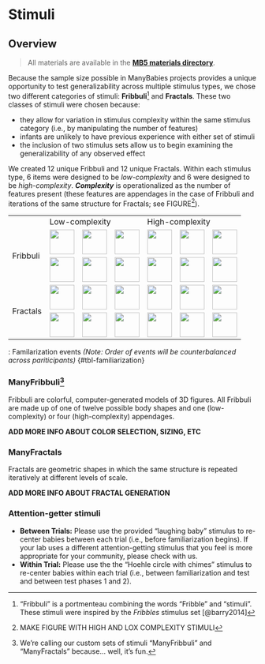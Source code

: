 # Stimuli {#sec-stimuli}

## Overview

> All materials are available in the [**MB5 materials directory**](https://drive.google.com/drive/folders/1ces1jzHYVV0Wx29JAtdfGAZx_pDAAh5l?usp=sharing).

Because the sample size possible in ManyBabies projects provides a unique opportunity to test generalizability across multiple stimulus types, we chose two different categories of stimuli: **Fribbuli**[^stimuli-1] and **Fractals**. These two classes of stimuli were chosen because:

[^stimuli-1]: "Fribbuli" is a portmenteau combining the words "Fribble" and "stimuli". These stimuli were inspired by the *Fribbles* stimulus set [@barry2014]

-   they allow for variation in stimulus complexity within the same stimulus category (i.e., by manipulating the number of features)
-   infants are unlikely to have previous experience with either set of stimuli
-   the inclusion of two stimulus sets allow us to begin examining the generalizability of any observed effect

We created 12 unique Fribbuli and 12 unique Fractals. Within each stimulus type, 6 items were designed to be *low-complexity* and 6 were designed to be *high-complexity*. ***Complexity*** is operationalized as the number of features present (these features are appendages in the case of Fribbuli and iterations of the same structure for Fractals; see FIGURE[^stimuli-2]).

[^stimuli-2]: MAKE FIGURE WITH HIGH AND LOX COMPLEXITY STIMULI

```{=html}
<table>
    <tr>
        <td></td><td colspan="3">Low-complexity</td><td colspan="3">High-complexity</td>
    </tr>
    <tr>
        <td rowspan="2">Fribbuli</td><td><img src="images/fribbuli-low.png" height="50"/></img></td><td><img src="images/fribbuli-low.png" height="50"/></img></td><td><img src="images/fribbuli-low.png" height="50"/></img></td><td><img src="images/fribbuli-low.png" height="50"/></img></td><td><img src="images/fribbuli-low.png" height="50"/></img></td><td><img src="images/fribbuli-low.png" height="50"/></img></td>
    </tr>
    <tr>
        <td><img src="images/fribbuli-high.png" height="50"/></img></td><td><img src="images/fribbuli-high.png" height="50"/></img></td><td><img src="images/fribbuli-high.png" height="50"/></img></td><td><img src="images/fribbuli-high.png" height="50"/></img></td><td><img src="images/fribbuli-high.png" height="50"/></img></td><td><img src="images/fribbuli-high.png" height="50"/></img></td>
    </tr>
    <tr>
        <td rowspan="2">Fractals</td><td><img src="images/fractal-low.png" height="50"/></img></td><td><img src="images/fractal-low.png" height="50"/></img></td><td><img src="images/fractal-low.png" height="50"/></img></td><td><img src="images/fractal-high.png" height="50"/></img></td><td><img src="images/fractal-high.png" height="50"/></img></td><td><img src="images/fractal-high.png" height="50"/></img></td>
    </tr>
    <tr>
        <td><img src="images/fractal-low.png" height="50"/></img></td><td><img src="images/fractal-low.png" height="50"/></img></td><td><img src="images/fractal-low.png" height="50"/></img></td><td><img src="images/fractal-high.png" height="50"/></img></td><td><img src="images/fractal-high.png" height="50"/></img></td><td><img src="images/fractal-high.png" height="50"/></img></td>
    </tr>
</table>

```

: Familarization events *(Note: Order of events will be counterbalanced across pariticipants)* {#tbl-familiarization}


### ManyFribbuli[^stimuli-3]

[^stimuli-3]: We're calling our custom sets of stimuli "ManyFribbuli" and "ManyFractals" because... well, it's fun.

Fribbuli are colorful, computer-generated models of 3D figures. All Fribbuli are made up of one of twelve possible body shapes and one (low-complexity) or four (high-complexity) appendages.


**ADD MORE INFO ABOUT COLOR SELECTION, SIZING, ETC**

### ManyFractals

Fractals are geometric shapes in which the same structure is repeated iteratively at different levels of scale.

**ADD MORE INFO ABOUT FRACTAL GENERATION**

### Attention-getter stimuli

-   **Between Trials:** Please use the provided "laughing baby" stimulus to re-center babies between each trial (i.e., before familiarization begins). If your lab uses a different attention-getting stimulus that you feel is more appropriate for your community, please check with us.
-   **Within Trial:** Please use the the "Hoehle circle with chimes" stimulus to re-center babies within each trial (i.e., between familiarization and test and between test phases 1 and 2).
